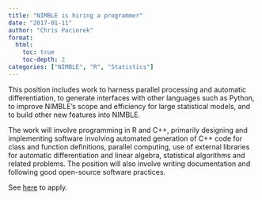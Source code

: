 ```yaml
---
title: "NIMBLE is hiring a programmer"
date: "2017-01-11"
author: "Chris Paciorek"
format:
  html:
    toc: true
    toc-depth: 2
categories: ["NIMBLE", "R", "Statistics"]
---
```


This position includes work to harness parallel processing and automatic differentiation, to generate interfaces with other languages such as Python, to improve NIMBLE’s scope and efficiency for large statistical models, and to build other new features into NIMBLE.

The work will involve programming in R and C++, primarily designing and implementing software involving automated generation of C++ code for class and function definitions, parallel computing, use of external libraries for automatic differentiation and linear algebra, statistical algorithms and related problems. The position will also involve writing documentation and following good open-source software practices.

See [here](https://aprecruit.berkeley.edu/apply/JPF01260) to apply.